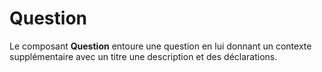 # Question

Le composant **Question** entoure une question en lui donnant un contexte supplémentaire avec un titre une description et des déclarations.



<FormExample source={source} />
